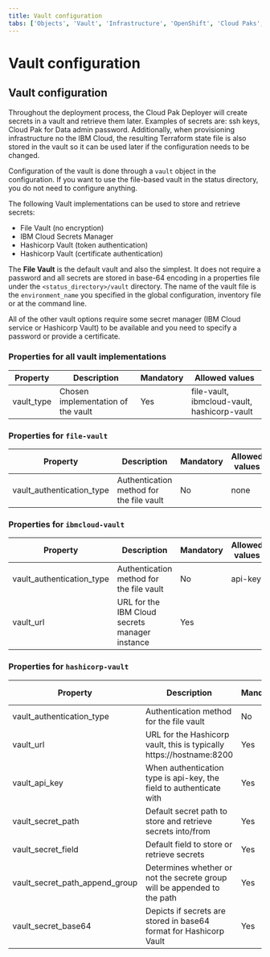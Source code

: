 ```yaml
---
title: Vault configuration
tabs: ['Objects', 'Vault', 'Infrastructure', 'OpenShift', 'Cloud Paks', 'Cartridges', 'Configuration', 'Other']
---
```


# Vault configuration

## Vault configuration
Throughout the deployment process, the Cloud Pak Deployer will create secrets in a vault and retrieve them later. Examples of secrets are: ssh keys, Cloud Pak for Data admin password. Additionally, when provisioning infrastructure no the IBM Cloud, the resulting Terraform state file is also stored in the vault so it can be used later if the configuration needs to be changed.

Configuration of the vault is done through a `vault` object in the configuration. If you want to use the file-based vault in the status directory, you do not need to configure anything.

The following Vault implementations can be used to store and retrieve secrets:
- File Vault (no encryption)
- IBM Cloud Secrets Manager
- Hashicorp Vault (token authentication)
- Hashicorp Vault (certificate authentication)

The **File Vault** is the default vault and also the simplest. It does not require a password and all secrets are stored in base-64 encoding in a properties file under the `<status_directory>/vault` directory. The name of the vault file is the `environment_name` you specified in the global configuration, inventory file or at the command line.

All of the other vault options require some secret manager (IBM Cloud service or Hashicorp Vault) to be available and you need to specify a password or provide a certificate.

### Properties for all vault implementations

| Property | Description                                                          | Mandatory | Allowed values |
| -------- | -------------------------------------------------------------------- | --------- | -------------- |
| vault_type | Chosen implementation of the vault                                 | Yes       | file-vault, ibmcloud-vault, hashicorp-vault |

### Properties for `file-vault`

| Property | Description                                                          | Mandatory | Allowed values |
| -------- | -------------------------------------------------------------------- | --------- | -------------- |
| vault_authentication_type | Authentication method for the file vault            | No        | none          |

### Properties for `ibmcloud-vault`

| Property | Description                                                          | Mandatory | Allowed values |
| -------- | -------------------------------------------------------------------- | --------- | -------------- |
| vault_authentication_type | Authentication method for the file vault            | No        | api-key          |
| vault_url | URL for the IBM Cloud secrets manager instance                      | Yes       |           |

### Properties for `hashicorp-vault`

| Property | Description                                                          | Mandatory | Allowed values |
| -------- | -------------------------------------------------------------------- | --------- | -------------- |
| vault_authentication_type | Authentication method for the file vault            | No        | api-key, certificate   |
| vault_url | URL for the Hashicorp vault, this is typically https://hostname:8200 | Yes       |           |
| vault_api_key | When authentication type is api-key, the field to authenticate with | Yes       |           |
| vault_secret_path | Default secret path to store and retrieve secrets into/from | Yes       |           |
| vault_secret_field | Default field to store or retrieve secrets | Yes       | |
| vault_secret_path_append_group | Determines whether or not the secrete group will be appended to the path | Yes       | True (default), False |
| vault_secret_base64 | Depicts if secrets are stored in base64 format for Hashicorp Vault | Yes       | True (default), False |
